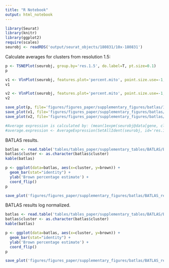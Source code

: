 ```yaml
---
title: "R Notebook"
output: html_notebook
---
```




```r
library(Seurat)
library(knitr)
library(ggplot2)
require(scales)
seurobj <- readRDS('output/seurat_objects/180831/10x-180831')
```

Calculate averages for clusters from resolution 1.5:

```r
p <- TSNEPlot(seurobj, group.by='res.1.5', do.label=T, pt.size=0.1)
p
```

```r
v1 <- VlnPlot(seurobj, features.plot='percent.mito', point.size.use=-1, group.by='res.1.5')
v1
```

```r
v2 <- VlnPlot(seurobj, features.plot='percent.mito', point.size.use=-1, group.by='res.1.5', y.max=0.2)
v2
```


```r
save_plot(p, file='figures/figures_paper/supplementary_figures/batlas/10x-180831_tsne_res.1.5.pdf', base_width=5, base_height=4)
save_plot(v1, file='figures/figures_paper/supplementary_figures/batlas/10x-180831_vlnplot_percent.mito_clustering.1.5.pdf', base_width=12, base_height=10)
save_plot(v2, file='figures/figures_paper/supplementary_figures/batlas/10x-180831_vlnplot_percent.mito_clustering.1.5_y-cutoff-0.2.pdf', base_width=12, base_height=4)
```

```r
#Average expression is calculated by: (mean(1expm(seurobj@data[gene, cluster])))
#average.expression <- AverageExpression(SetAllIdent(seurobj, id='res.1.5'))
```

BATLAS results.

```r
batlas <- read.table('tables/tables_paper/supplementary_tables/BATLAS/BATLAS.txt', header=T, sep='\t')
batlas$cluster <- as.character(batlas$cluster)
kable(batlas)
```

```r
p <- ggplot(data=batlas, aes(x=cluster, y=brown)) +
  geom_bar(stat="identity") +
  ylab('Brown percentage estimate') +
  coord_flip()
p
```

```r
save_plot('figures/figures_paper/supplementary_figures/batlas/BATLAS_results.pdf', p, base_height=6, base_width=12)
```

BATLAS results log normalized.

```r
batlas <- read.table('tables/tables_paper/supplementary_tables/BATLAS/BATLAS_log_normalized.txt', header=T, sep='\t')
batlas$cluster <- as.character(batlas$cluster)
kable(batlas)
```

```r
p <- ggplot(data=batlas, aes(x=cluster, y=brown)) +
  geom_bar(stat="identity") +
  ylab('Brown percentage estimate') +
  coord_flip()
p
```

```r
save_plot('figures/figures_paper/supplementary_figures/batlas/BATLAS_results_log-normalized.pdf', p, base_height=6, base_width=12)
```


